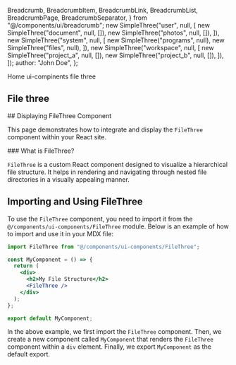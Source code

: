   Breadcrumb,
  BreadcrumbItem,
  BreadcrumbLink,
  BreadcrumbList,
  BreadcrumbPage,
  BreadcrumbSeparator,
} from "@/components/ui/breadcrumb";
  new SimpleThree("user", null, [
    new SimpleThree("document", null, []),
    new SimpleThree("photos", null, []),
  ]),
  new SimpleThree("system", null, [
    new SimpleThree("programs", null),
    new SimpleThree("files", null),
  ]),
  new SimpleThree("workspace", null, [
    new SimpleThree("project_a", null, []),
    new SimpleThree("project_b", null, []),
  ]),
]);
  author: "John Doe",
};

<main className="flex text-neutral-900  dark:text-emerald-100 flex-col justify-between sm:px-24 px-8   pt-32">
<section className="border-slate-100 border  rounded-3xl overflow-hidden  mb-16 w-full sm:w-full justify-items-start text-neutral-900 bg-clip-padding backdrop-filter backdrop-blur-xl bg-slate-400 dark:bg-emerald-900 bg-opacity-60 dark:bg-opacity-40 dark:border-neutral-950">

<Breadcrumb className="mx-8">
  <BreadcrumbList className=" text-neutral-900 dark:text-emerald-100 m-4">
    <BreadcrumbItem>
      <BreadcrumbPage className="hover:text-neutral-400">
        <Link href="/">Home</Link>
      </BreadcrumbPage>
    </BreadcrumbItem>
    <BreadcrumbSeparator />
    <BreadcrumbItem>
      <BreadcrumbPage className="hover:text-neutral-400">
        <Link href="/ui-compinents">ui-compinents</Link>
      </BreadcrumbPage>
    </BreadcrumbItem>
    <BreadcrumbSeparator />
    <BreadcrumbItem>
      <BreadcrumbPage>file three</BreadcrumbPage>
    </BreadcrumbItem>
  </BreadcrumbList>
</Breadcrumb>
<h1 className="text-2xl p-4  dark:text-emerald-100 ">File three</h1>

<div
  className="px-8 pb-8 w-full  dark:text-emerald-100 "
>
## Displaying FileThree Component

This page demonstrates how to integrate and display the `FileThree` component within your React site.

<div className="my-4">
  <FileThree />
</div>
### What is FileThree?

`FileThree` is a custom React component designed to visualize a hierarchical file structure. It helps in rendering and navigating through nested file directories in a visually appealing manner.

## Importing and Using FileThree

To use the `FileThree` component, you need to import it from the `@/components/ui-components/FileThree` module. Below is an example of how to import and use it in your MDX file:

<div className="bg-neutral-600/40 text-red-500 rounded-2xl mx-4 p-4" style={{background: "rgb(82 82 82 / 0.2)", margin: ".5rem"}}>

```jsx
import FileThree from "@/components/ui-components/FileThree";

const MyComponent = () => {
  return (
    <div>
      <h2>My File Structure</h2>
      <FileThree />
    </div>
  );
};

export default MyComponent;
```

</div>

In the above example, we first import the `FileThree` component. Then, we create a new component called `MyComponent` that renders the `FileThree` component within a `div` element. Finally, we export `MyComponent` as the default export.

</div>

</section>
</main>
